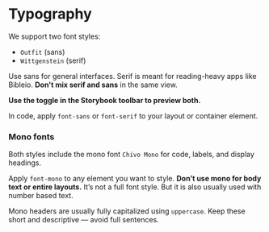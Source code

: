 
<Meta of={TypographyStories} />

# Typography

We support two font styles:

* `Outfit` (sans)
* `Wittgenstein` (serif)

Use sans for general interfaces. Serif is meant for reading-heavy apps like Bibleio. **Don't mix serif and sans** in the same view.

**Use the toggle in the Storybook toolbar to preview both.**

In code, apply `font-sans` or `font-serif` to your layout or container element.

<Canvas of={TypographyStories.Typography} />


### Mono fonts

Both styles include the mono font `Chivo Mono` for code, labels, and display headings.

Apply `font-mono` to any element you want to style.
**Don’t use mono for body text or entire layouts.** It’s not a full font style. But it is also usually used with number based text.

Mono headers are usually fully capitalized using `uppercase`. Keep these short and descriptive — avoid full sentences.

<Canvas of={TypographyStories.Mono} />

